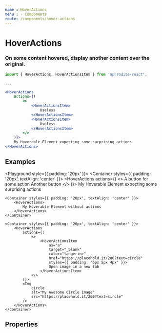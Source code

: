 ```yaml
---
name : HoverActions
menu : › Components
route: /components/hover-actions
---
```



# HoverActions
### On some content hovered, display another content over the original.

```jsx
import { HoverActions, HoverActionsItem } from 'aphrodite-react';

...

<HoverActions
    actions={(
        <>
            <HoverActionsItem>
                Useless
            </HoverActionsItem>
            <HoverActionsItem>
                Useless
            </HoverActionsItem>
        </>
    )}>
    My Hoverable Element expecting some surprising actions
</HoverActions>
```


## Examples

<Playground style={{ padding: '20px' }}>
    <Container styles={{ padding: '20px', textAlign: 'center' }}>
        <HoverActions
            actions={(
                <>
                    <HoverActionsItem color="ocean">
                        A button for some action
                    </HoverActionsItem>
                    <HoverActionsItem>
                        Another button
                    </HoverActionsItem>
                </>
            )}>
            My Hoverable Element expecting some surprising actions
        </HoverActions>
    </Container>

    <Container styles={{ padding: '20px', textAlign: 'center' }}>
        <HoverActions>
            My Hoverable Element without actions
        </HoverActions>
    </Container>

    <Container styles={{ padding: '20px', textAlign: 'center' }}>
        <HoverActions
            actions={(
                <>
                    <HoverActionsItem
                        as="a"
                        target="_blank"
                        color="tangerine"
                        href="https://placehold.it/200?text=circle"
                        styles={{ padding: '6px 5px 4px' }}>
                        Open image in a new tab
                    </HoverActionsItem>
                </>
            )}>
            <Img
                circle
                alt="My Awesome Circle Image"
                src="https://placehold.it/200?text=circle"
            />
        </HoverActions>
    </Container>
</Playground>


## Properties

<Props of={HoverActions} />
